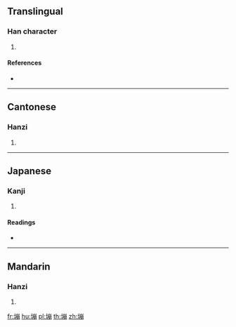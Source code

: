 ==Translingual==

===Han character===
{{Han char|rn=32|rad=土|as=11|sn=14|four=42127|canj=GUBB|ids=⿰土崩}}

# {{defn|Han|sort=土11}}

====References====
* {{Han ref|kx=0236.370|dkj=05387|dj=0475.030|hdz=10480.130|uh=5874|ud=22644|bh=E15D|bd=57693}}

----

==Cantonese==

===Hanzi===
{{yue-hanzi|jyut=[[bang1]], [[paang4]]|y=bang1, paang4}}

# {{defn|lang=yue|sort=土11}}

----

==Japanese==

===Kanji===
{{ja-kanji|grade=|rs=土11}}

# {{defn|lang=ja|sort=土11}}

====Readings====
* {{ja-readings|on=[[ほう]] (hō)|kun=[[はうむる]] (haumuru)}}

----

==Mandarin==

===Hanzi===
{{cmn-hanzi|pin=[[bèng]] ([[beng4]])|wg=peng<sup>4</sup>}}

# {{defn|lang=cmn|sort=土11}}

[[fr:塴]]
[[hu:塴]]
[[pl:塴]]
[[th:塴]]
[[zh:塴]]